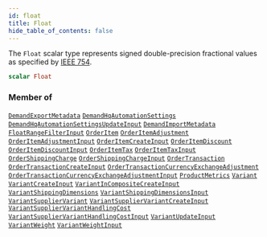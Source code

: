 ```yaml
---
id: float
title: Float
hide_table_of_contents: false
---
```








The `Float` scalar type represents signed double-precision fractional values as specified by [IEEE 754](https://en.wikipedia.org/wiki/IEEE_floating_point).

```graphql
scalar Float
```




### Member of

[`DemandExportMetadata`](/demand/api/graphql-admin/reference/objects/demand-export-metadata)  <Badge class="secondary" text="object"/><Bullet />[`DemandHqAutomationSettings`](/demand/api/graphql-admin/reference/objects/demand-hq-automation-settings)  <Badge class="secondary" text="object"/><Bullet />[`DemandHqAutomationSettingsUpdateInput`](/demand/api/graphql-admin/reference/inputs/demand-hq-automation-settings-update-input)  <Badge class="secondary" text="input"/><Bullet />[`DemandImportMetadata`](/demand/api/graphql-admin/reference/objects/demand-import-metadata)  <Badge class="secondary" text="object"/><Bullet />[`FloatRangeFilterInput`](/demand/api/graphql-admin/reference/inputs/float-range-filter-input)  <Badge class="secondary" text="input"/><Bullet />[`OrderItem`](/demand/api/graphql-admin/reference/objects/order-item)  <Badge class="secondary" text="object"/><Bullet />[`OrderItemAdjustment`](/demand/api/graphql-admin/reference/objects/order-item-adjustment)  <Badge class="secondary" text="object"/><Bullet />[`OrderItemAdjustmentInput`](/demand/api/graphql-admin/reference/inputs/order-item-adjustment-input)  <Badge class="secondary" text="input"/><Bullet />[`OrderItemCreateInput`](/demand/api/graphql-admin/reference/inputs/order-item-create-input)  <Badge class="secondary" text="input"/><Bullet />[`OrderItemDiscount`](/demand/api/graphql-admin/reference/objects/order-item-discount)  <Badge class="secondary" text="object"/><Bullet />[`OrderItemDiscountInput`](/demand/api/graphql-admin/reference/inputs/order-item-discount-input)  <Badge class="secondary" text="input"/><Bullet />[`OrderItemTax`](/demand/api/graphql-admin/reference/objects/order-item-tax)  <Badge class="secondary" text="object"/><Bullet />[`OrderItemTaxInput`](/demand/api/graphql-admin/reference/inputs/order-item-tax-input)  <Badge class="secondary" text="input"/><Bullet />[`OrderShippingCharge`](/demand/api/graphql-admin/reference/objects/order-shipping-charge)  <Badge class="secondary" text="object"/><Bullet />[`OrderShippingChargeInput`](/demand/api/graphql-admin/reference/inputs/order-shipping-charge-input)  <Badge class="secondary" text="input"/><Bullet />[`OrderTransaction`](/demand/api/graphql-admin/reference/objects/order-transaction)  <Badge class="secondary" text="object"/><Bullet />[`OrderTransactionCreateInput`](/demand/api/graphql-admin/reference/inputs/order-transaction-create-input)  <Badge class="secondary" text="input"/><Bullet />[`OrderTransactionCurrencyExchangeAdjustment`](/demand/api/graphql-admin/reference/objects/order-transaction-currency-exchange-adjustment)  <Badge class="secondary" text="object"/><Bullet />[`OrderTransactionCurrencyExchangeAdjustmentInput`](/demand/api/graphql-admin/reference/inputs/order-transaction-currency-exchange-adjustment-input)  <Badge class="secondary" text="input"/><Bullet />[`ProductMetrics`](/demand/api/graphql-admin/reference/objects/product-metrics)  <Badge class="secondary" text="object"/><Bullet />[`Variant`](/demand/api/graphql-admin/reference/objects/variant)  <Badge class="secondary" text="object"/><Bullet />[`VariantCreateInput`](/demand/api/graphql-admin/reference/inputs/variant-create-input)  <Badge class="secondary" text="input"/><Bullet />[`VariantInCompositeCreateInput`](/demand/api/graphql-admin/reference/inputs/variant-in-composite-create-input)  <Badge class="secondary" text="input"/><Bullet />[`VariantShippingDimensions`](/demand/api/graphql-admin/reference/objects/variant-shipping-dimensions)  <Badge class="secondary" text="object"/><Bullet />[`VariantShippingDimensionsInput`](/demand/api/graphql-admin/reference/inputs/variant-shipping-dimensions-input)  <Badge class="secondary" text="input"/><Bullet />[`VariantSupplierVariant`](/demand/api/graphql-admin/reference/objects/variant-supplier-variant)  <Badge class="secondary" text="object"/><Bullet />[`VariantSupplierVariantCreateInput`](/demand/api/graphql-admin/reference/inputs/variant-supplier-variant-create-input)  <Badge class="secondary" text="input"/><Bullet />[`VariantSupplierVariantHandlingCost`](/demand/api/graphql-admin/reference/objects/variant-supplier-variant-handling-cost)  <Badge class="secondary" text="object"/><Bullet />[`VariantSupplierVariantHandlingCostInput`](/demand/api/graphql-admin/reference/inputs/variant-supplier-variant-handling-cost-input)  <Badge class="secondary" text="input"/><Bullet />[`VariantUpdateInput`](/demand/api/graphql-admin/reference/inputs/variant-update-input)  <Badge class="secondary" text="input"/><Bullet />[`VariantWeight`](/demand/api/graphql-admin/reference/objects/variant-weight)  <Badge class="secondary" text="object"/><Bullet />[`VariantWeightInput`](/demand/api/graphql-admin/reference/inputs/variant-weight-input)  <Badge class="secondary" text="input"/>



